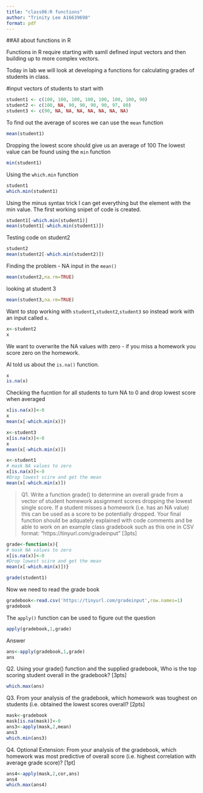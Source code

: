 ```yaml
---
title: "class06:R functions"
author: "Trinity Lee A16639698"
format: pdf
---
```

##All about functions in R

Functions in R require starting with samll defined input vectors and then building up to more complex vectors.

Today in lab we will look at developing a functions for calculating grades of students in class.

#input vectors of students to start with
```r
student1 <- c(100, 100, 100, 100, 100, 100, 100, 90)
student2 <- c(100, NA, 90, 90, 90, 90, 97, 80)
student3 <- c(90, NA, NA, NA, NA, NA, NA, NA)
```

To find out the average of scores we can use the `mean` function
```r
mean(student1)
```

Dropping the lowest score should give us an average of 100
The lowest value can be found using the `min` function

```r
min(student1)
```

Using the `which.min` function 

```r
student1
which.min(student1)
```

Using the minus syntax trick I can get everything but the element with the min value. The first working snipet of code is created.

```r
student1[-which.min(student1)]
mean(student1[-which.min(student1)])
```

Testing code on student2

```r
student2
mean(student2[-which.min(student2)])
```

Finding the problem - NA input in the `mean()`

```r
mean(student2,na.rm=TRUE)
```

looking at student 3 
```r
mean(student3,na.rm=TRUE)
```

Want to stop working with `student1`,`student2`,`student3` so instead work with an input called `x`.

```r
x<-student2
x
```

We want to overwrite the NA values with zero - if you miss a homework you score zero on the homework.

AI told us about the `is.na()` function.

```r
x
is.na(x)
```

Checking the fucntion for all students to turn NA to 0 and drop lowest score when averaged
```r
x[is.na(x)]<-0
x
mean(x[-which.min(x)])
```

```r
x<-student3
x[is.na(x)]<-0
x
mean(x[-which.min(x)])
```
 
```r
x<-student1
# mask NA values to zero
x[is.na(x)]<-0
#Drop lowest scire and get the mean
mean(x[-which.min(x)])
```
 
>Q1. Write a function grade() to determine an overall grade from a vector of student homework assignment scores dropping the lowest single score. If a student misses a homework (i.e. has an NA value) this can be used as a score to be potentially dropped. Your final function should be adquately explained with code comments and be able to work on an example class gradebook such as this one in CSV format: “https://tinyurl.com/gradeinput” [3pts]

```r
grade<-function(x){
# mask NA values to zero
x[is.na(x)]<-0
#Drop lowest scire and get the mean
mean(x[-which.min(x)])}
```

```r
grade(student1)
```

Now we need to read the grade book

```r
gradebook<-read.csv('https://tinyurl.com/gradeinput',row.names=1)
gradebook
```

The `apply()` function can be used to figure out the question
```r
apply(gradebook,1,grade)
```
Answer
```r
ans<-apply(gradebook,1,grade)
ans
```

Q2. Using your grade() function and the supplied gradebook, Who is the top scoring student overall in the gradebook? [3pts]

```r
which.max(ans)
```

Q3. From your analysis of the gradebook, which homework was toughest on students (i.e. obtained the lowest scores overall? [2pts]

```r
mask<-gradebook
mask[is.na(mask)]<-0
ans3<-apply(mask,2,mean)
ans3
which.min(ans3)
```
Q4. Optional Extension: From your analysis of the gradebook, which homework was most predictive of overall score (i.e. highest correlation with average grade score)? [1pt]

```r
ans4<-apply(mask,2,cor,ans)
ans4
which.max(ans4)
```

